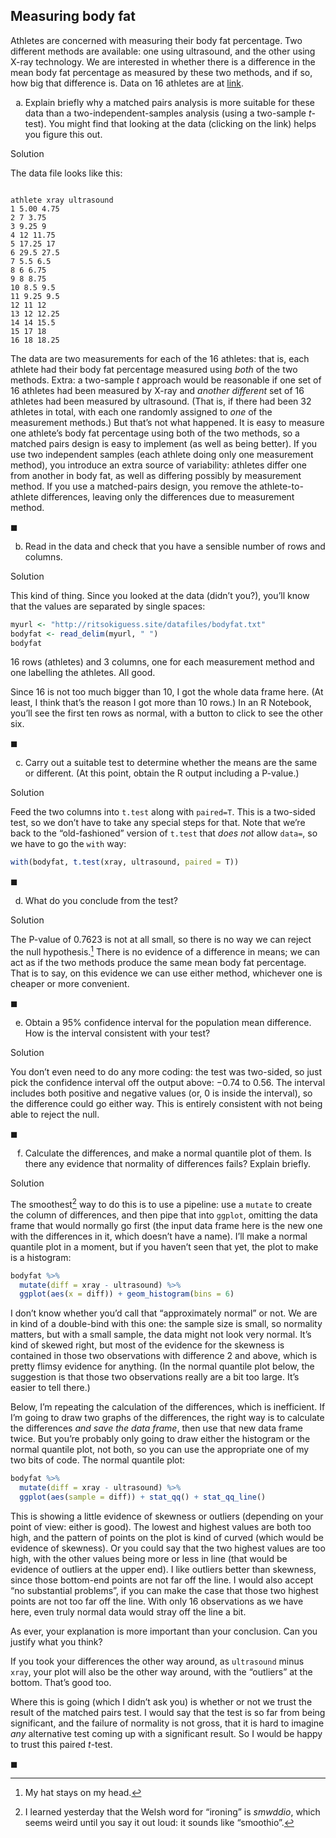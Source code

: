 ##  Measuring body fat


 Athletes are concerned with measuring their body fat
percentage. Two different methods are available: one using ultrasound,
and the other using X-ray technology. We are interested in whether
there is a difference in the mean body fat percentage as measured by
these two methods, and if so, how big that difference is. Data on 16
athletes are at
[link](http://ritsokiguess.site/datafiles/bodyfat.txt). 



(a) Explain briefly why a matched pairs analysis is more
suitable for these data than a two-independent-samples analysis
(using a two-sample $t$-test). You might find that looking at the
data (clicking on the link) helps you figure this out.


Solution


The data file looks like this:

```

athlete xray ultrasound
1 5.00 4.75
2 7 3.75
3 9.25 9
4 12 11.75
5 17.25 17
6 29.5 27.5
7 5.5 6.5
8 6 6.75
9 8 8.75
10 8.5 9.5
11 9.25 9.5
12 11 12
13 12 12.25
14 14 15.5
15 17 18
16 18 18.25

```

The data are two measurements for each of the 16 athletes: that
is, each athlete had their body fat percentage measured using
*both* of the two methods. 
Extra: a two-sample $t$ approach would be reasonable if one set of 16
athletes had been measured by X-ray and *another different*
set of 16 athletes had been measured by ultrasound. (That is, if
there had been 32 athletes in total, with each one randomly
assigned to *one* of the measurement methods.) But that's not
what happened. It is easy to measure one athlete's body fat
percentage using both of the two methods, so a matched pairs
design is easy to implement (as well as being better). If you use
two independent samples (each athlete doing only one measurement
method), you introduce an extra source of variability: athletes
differ one from another in body fat, as well as differing possibly
by measurement method. If you use a matched-pairs design, you
remove the athlete-to-athlete differences, leaving only the
differences due to measurement method.


$\blacksquare$

(b) Read in the data and check that you have a sensible number of
rows and columns.



Solution


This kind of thing. Since you looked at the data (didn't you?),
you'll know that the values are separated by single spaces:

```r
myurl <- "http://ritsokiguess.site/datafiles/bodyfat.txt"
bodyfat <- read_delim(myurl, " ")
bodyfat
```

 

16 rows (athletes) and 3 columns, one for each measurement
method and one labelling the athletes. All good.

Since 16 is not too much bigger than 10, I got the whole data frame
here. (At least, I think that's the reason I got more than 10 rows.)
In an R Notebook, you'll see the first ten rows as normal, with a
button to click to see the other six.




$\blacksquare$

(c) Carry out a suitable test to determine whether the means are
the same or different. (At this point, obtain the R output including a P-value.)



Solution


Feed the two columns into `t.test` along with
`paired=T`. This is a two-sided test, so we don't have to
take any special steps for that. Note that we're back to the
"old-fashioned" version of `t.test` that *does not*
allow `data=`, so we have to go the `with` way:

```r
with(bodyfat, t.test(xray, ultrasound, paired = T))
```

 



$\blacksquare$

(d) What do you conclude from the test?



Solution


The P-value of 0.7623 is not at all small, so there is no way we can
reject the null hypothesis.^[My hat stays on my head.] There
is no evidence of a difference in means; we can act as if the two
methods produce the same mean body fat percentage. 
That is to say, on this evidence we can use either method, whichever
one is cheaper or more convenient.




$\blacksquare$

(e) Obtain a 95\% confidence interval for the population mean
difference. How is the interval consistent with your test?



Solution


You don't even need to do any more coding: the test was two-sided,
so just pick the confidence interval off the output above: $-0.74$
to 0.56. 
The interval includes both positive and negative values (or, 0 is
inside the interval), so the difference could go either way. This is
entirely consistent with not being able to reject the null.



$\blacksquare$

(f) Calculate the differences, and make a normal quantile plot of
them. Is there any evidence that normality of differences fails?
Explain briefly. 



Solution


The smoothest^[I learned yesterday that the Welsh word for "ironing" is *smwddio*, which seems weird until you say    it out loud: it sounds like "smoothio".] 
way to do this is to
use a pipeline: use a `mutate` to create the column of
differences, and then pipe that into `ggplot`, omitting the
data frame that would normally go first (the input data frame here
is the new one with the differences in it, which doesn't have a
name). I'll make a normal quantile plot in a moment, but if you
haven't seen that yet, the plot to make is a histogram:
```r
bodyfat %>%
  mutate(diff = xray - ultrasound) %>%
  ggplot(aes(x = diff)) + geom_histogram(bins = 6)
```

   

I don't know whether you'd call that "approximately normal" or
not. We are in kind of a double-bind with this one: the sample size is
small, so normality matters, but with a small sample, the data might
not look very normal. It's kind of skewed right, but most of the
evidence for the skewness is contained in those two observations with
difference 2 and above, which is pretty flimsy evidence for
anything. (In the normal quantile plot below, the suggestion is that
those two observations really are a bit too large. It's easier to tell
there.) 

Below, I'm repeating the calculation of the differences, which is
inefficient. If I'm going to draw two graphs of the differences, the
right way is to calculate the differences *and save the data
frame*, then use that new data frame twice. But you're probably only
going to draw either the histogram or the normal quantile plot, not
both, so you can use the appropriate one of my two bits of code. The
normal quantile plot:
```r
bodyfat %>%
  mutate(diff = xray - ultrasound) %>%
  ggplot(aes(sample = diff)) + stat_qq() + stat_qq_line()
```

   
This is showing a little evidence of skewness or outliers  (depending
on your point of view: either is good). The lowest and highest values
are both too high, and the pattern of points on the plot is kind of
curved (which would be evidence of skewness). Or you could say that
the two highest values are too high, with the other values being more
or less in line (that would be evidence of outliers at the upper
end). I like outliers better than skewness, since those bottom-end
points are not far off the line. I would also accept 
"no substantial problems", 
if you can make the case that those two highest points are
not too far off the line. With only 16 observations as we have here,
even truly normal data would stray off the line a bit.

As ever, your explanation is more important than your conclusion. Can
you justify what you think?

If you took your differences the other way around, as
`ultrasound` minus `xray`, your plot will also be the
other way around, with the "outliers" at the bottom. That's good
too.

Where this is going (which I didn't ask you) is whether or not we
trust the result of the matched pairs test. I would say that the test
is so far from being significant, and the failure of normality is not
gross, that it is hard to imagine *any* alternative test coming
up with a significant result. So I would be happy to trust this paired
$t$-test.

$\blacksquare$





